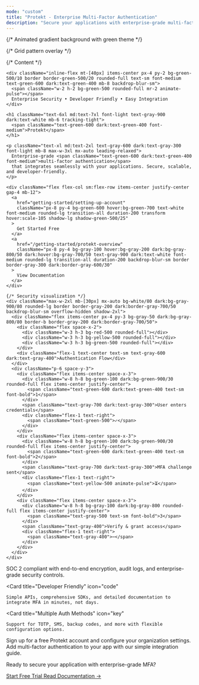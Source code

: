 ```yaml
---
mode: "custom"
title: "Protekt - Enterprise Multi-Factor Authentication"
description: "Secure your applications with enterprise-grade multi-factor authentication solutions"
---
```


<div className="px-6 md:px-12 lg:px-20 max-w-7xl mx-auto">

<div className="relative w-full flex items-center justify-center min-h-[32rem] overflow-hidden mb-16">
  
  {/* Animated gradient background with green theme */}
  <div
    className="absolute inset-0"
    style={{
      background: 'linear-gradient(135deg, rgba(5, 150, 105, 0.1), rgba(16, 185, 129, 0.08), rgba(4, 120, 87, 0.1))',
      backgroundSize: '400% 400%',
      animation: 'gradientShift 8s ease infinite'
    }}
  />
  
  {/* Grid pattern overlay */}
  <div 
    className="absolute inset-0 opacity-[0.03]"
    style={{
      backgroundImage: `
        linear-gradient(rgba(16, 185, 129, 0.3) 1px, transparent 1px),
        linear-gradient(90deg, rgba(16, 185, 129, 0.3) 1px, transparent 1px)
      `,
      backgroundSize: '40px 40px'
    }}
  />
  
  {/* Content */}
  <div className="relative z-10 text-center px-8 w-full mx-auto">
    
    <div className="inline-flex mt-[40px] items-center px-4 py-2 bg-green-500/10 border border-green-500/20 rounded-full text-sm font-medium text-green-600 dark:text-green-400 mb-8 backdrop-blur-sm">
      <span className="w-2 h-2 bg-green-500 rounded-full mr-2 animate-pulse"></span>
      Enterprise Security • Developer Friendly • Easy Integration
    </div>
    
    <h1 className="text-6xl md:text-7xl font-light text-gray-900 dark:text-white mb-6 tracking-tight">
      <span className="text-green-600 dark:text-green-400 font-medium">Protekt</span>
    </h1>
    
    <p className="text-xl md:text-2xl text-gray-600 dark:text-gray-300 font-light mb-8 max-w-3xl mx-auto leading-relaxed">
      Enterprise-grade <span className="text-green-600 dark:text-green-400 font-medium">multi-factor authentication</span> 
      that integrates seamlessly with your applications. Secure, scalable, and developer-friendly.
    </p>
    
    <div className="flex flex-col sm:flex-row items-center justify-center gap-4 mb-12">
      <a 
        href="getting-started/setting-up-account" 
        className="px-8 py-4 bg-green-600 hover:bg-green-700 text-white font-medium rounded-lg transition-all duration-200 transform hover:scale-105 shadow-lg shadow-green-500/25"
      >
        Get Started Free
      </a>
      <a 
        href="/getting-started/protekt-overview" 
        className="px-8 py-4 bg-gray-100 hover:bg-gray-200 dark:bg-gray-800/50 dark:hover:bg-gray-700/50 text-gray-900 dark:text-white font-medium rounded-lg transition-all duration-200 backdrop-blur-sm border border-gray-300 dark:border-gray-600/30"
      >
        View Documentation
      </a>
    </div>
    
    {/* Security visualization */}
    <div className="max-w-2xl mb-[30px] mx-auto bg-white/80 dark:bg-gray-900/80 rounded-lg border border-gray-200 dark:border-gray-700/50 backdrop-blur-sm overflow-hidden shadow-2xl">
      <div className="flex items-center px-4 py-3 bg-gray-50 dark:bg-gray-800/80 border-b border-gray-200 dark:border-gray-700/50">
        <div className="flex space-x-2">
          <div className="w-3 h-3 bg-red-500 rounded-full"></div>
          <div className="w-3 h-3 bg-yellow-500 rounded-full"></div>
          <div className="w-3 h-3 bg-green-500 rounded-full"></div>
        </div>
        <div className="flex-1 text-center text-sm text-gray-600 dark:text-gray-400">Authentication Flow</div>
      </div>
      <div className="p-6 space-y-3">
        <div className="flex items-center space-x-3">
          <div className="w-8 h-8 bg-green-100 dark:bg-green-900/30 rounded-full flex items-center justify-center">
            <span className="text-green-600 dark:text-green-400 text-sm font-bold">1</span>
          </div>
          <span className="text-gray-700 dark:text-gray-300">User enters credentials</span>
          <div className="flex-1 text-right">
            <span className="text-green-500">✓</span>
          </div>
        </div>
        <div className="flex items-center space-x-3">
          <div className="w-8 h-8 bg-green-100 dark:bg-green-900/30 rounded-full flex items-center justify-center">
            <span className="text-green-600 dark:text-green-400 text-sm font-bold">2</span>
          </div>
          <span className="text-gray-700 dark:text-gray-300">MFA challenge sent</span>
          <div className="flex-1 text-right">
            <span className="text-yellow-500 animate-pulse">⏳</span>
          </div>
        </div>
        <div className="flex items-center space-x-3">
          <div className="w-8 h-8 bg-gray-100 dark:bg-gray-800 rounded-full flex items-center justify-center">
            <span className="text-gray-500 text-sm font-bold">3</span>
          </div>
          <span className="text-gray-400">Verify & grant access</span>
          <div className="flex-1 text-right">
            <span className="text-gray-400">⋯</span>
          </div>
        </div>
      </div>
    </div>
  </div>
</div>



<CardGroup cols={3}>
  <Card 
    title="Enterprise Security" 
    icon="shield"
  >
    SOC 2 compliant with end-to-end encryption, audit logs, and enterprise-grade security controls.
  </Card>

  <Card 
    title="Developer Friendly" 
    icon="code"
  >
    Simple APIs, comprehensive SDKs, and detailed documentation to integrate MFA in minutes, not days.
  </Card>

  <Card 
    title="Multiple Auth Methods" 
    icon="key"
  >
    Support for TOTP, SMS, backup codes, and more with flexible configuration options.
  </Card>
</CardGroup>



<CardGroup cols={2}>
  <Card title="1. Create Your Account" icon="user-plus" href="getting-started/setting-up-account">
    Sign up for a free Protekt account and configure your organization settings.
  </Card>
  
  <Card title="2. Integrate MFA" icon="plug" href="mfa/overview">
    Add multi-factor authentication to your app with our simple integration guide.
  </Card>
</CardGroup>



<div className="text-center mt-[10px] py-12">
  <p className="text-gray-600 dark:text-gray-400 text-lg mb-6">
    Ready to secure your application with enterprise-grade MFA?
  </p>
  <div className="flex flex-col sm:flex-row items-center justify-center gap-4">
    <a 
      href="getting-started/setting-up-account" 
      className="px-8 py-3 bg-green-600 hover:bg-green-700 text-white font-medium rounded-lg transition-all duration-200 shadow-lg shadow-green-500/25"
    >
      Start Free Trial
    </a>
    <a 
      href="/getting-started/protekt-overview" 
      className="px-8 py-3 text-green-600 dark:text-green-400 hover:text-green-700 dark:hover:text-green-300 font-medium transition-all duration-200"
    >
      Read Documentation →
    </a>
  </div>
</div>

</div>

<style jsx global>{`
  @keyframes gradientShift {
    0% { background-position: 0% 50%; }
    50% { background-position: 100% 50%; }
    100% { background-position: 0% 50%; }
  }
  
  @keyframes pulse {
    0%, 100% { opacity: 1; }
    50% { opacity: 0.5; }
  }
  
  /* Responsive adjustments */
  @media (max-width: 768px) {
    h1 {
      font-size: 3rem !important;
    }
    
    .hero-search {
      max-width: 90% !important;
    }
  }
`}</style>